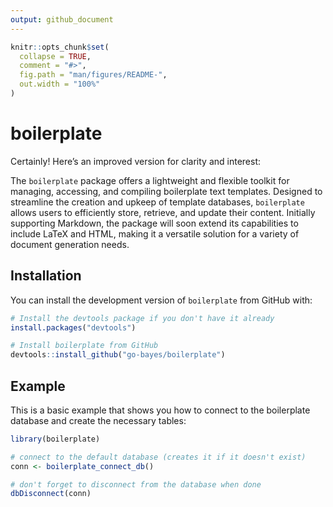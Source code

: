 ```yaml
---
output: github_document
---
```


<!-- README.md is generated from README.Rmd. Please edit that file -->

```r
knitr::opts_chunk$set(
  collapse = TRUE,
  comment = "#>",
  fig.path = "man/figures/README-",
  out.width = "100%"
)
```

# boilerplate

<!-- badges: start -->
<!-- badges: end -->

Certainly! Here's an improved version for clarity and interest:


The `boilerplate` package offers a lightweight and flexible toolkit for managing, accessing, and compiling boilerplate text templates. Designed to streamline the creation and upkeep of template databases, `boilerplate` allows users to efficiently store, retrieve, and update their content. Initially supporting Markdown, the package will soon extend its capabilities to include LaTeX and HTML, making it a versatile solution for a variety of document generation needs.


## Installation

You can install the development version of `boilerplate` from GitHub with:

``` r
# Install the devtools package if you don't have it already
install.packages("devtools")

# Install boilerplate from GitHub
devtools::install_github("go-bayes/boilerplate")
```

## Example

This is a basic example that shows you how to connect to the boilerplate database and create the necessary tables:

```r
library(boilerplate)

# connect to the default database (creates it if it doesn't exist)
conn <- boilerplate_connect_db()

# don't forget to disconnect from the database when done
dbDisconnect(conn)
```
